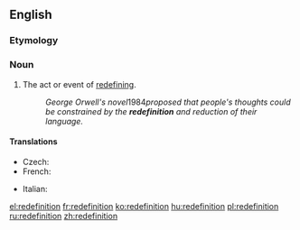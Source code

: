 ==English==

===Etymology===
{{prefix|re|definition|lang=en}}

===Noun===
{{en-noun}}

# The act or event of [[redefine|redefining]].
#:''George Orwell's novel ''1984'' proposed that people's thoughts could be constrained by the '''redefinition''' and reduction of their language.''

====Translations====
{{trans-top|act or event of redefining}}
* Czech: {{t|cs|redefinice|f}}
* French: {{t+|fr|redéfinition|f}}
{{trans-mid}}
* Italian: {{t|it|ridefinizione|f}}
{{trans-bottom}}

[[el:redefinition]]
[[fr:redefinition]]
[[ko:redefinition]]
[[hu:redefinition]]
[[pl:redefinition]]
[[ru:redefinition]]
[[zh:redefinition]]